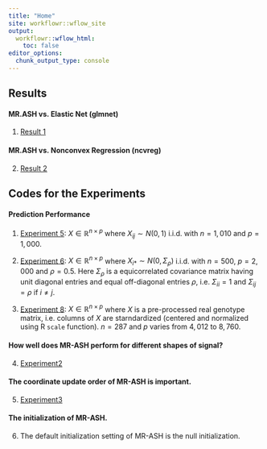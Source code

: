 ```yaml
---
title: "Home"
site: workflowr::wflow_site
output:
  workflowr::wflow_html:
    toc: false
editor_options:
  chunk_output_type: console
---
```


## Results

#### MR.ASH vs. Elastic Net (glmnet)

1. [Result 1](Result_1_RidgeLasso.html)

#### MR.ASH vs. Nonconvex Regression (ncvreg)

2. [Result 2](Result_2_Nonconvex.html)

## Codes for the Experiments

#### Prediction Performance

1. [Experiment 5](Experiment_5_IndepLowdim.html): $X \in \mathbb{R}^{n\times p}$ where $X_{ij} \sim N(0,1)$ i.i.d. with $n = 1,010$ and $p = 1,000$.

2. [Experiment 6](Experiment_6_EquiCorrGauss.html): $X \in \mathbb{R}^{n\times p}$ where $X_{i*} \sim N(0,\Sigma_\rho)$ i.i.d. with $n = 500$, $p = 2,000$ and $\rho = 0.5$. Here $\Sigma_\rho$ is a equicorrelated covariance matrix having unit diagonal entries and equal off-diagonal entries $\rho$, i.e. $\Sigma_{ii} = 1$ and $\Sigma_{ij} = \rho$ if $i\neq j$.

3. [Experiment 8](Experiment_8_RealGenotype2.html): $X \in \mathbb{R}^{n\times p}$ where $X$ is a pre-processed real genotype matrix, i.e. columns of $X$ are starndardized (centered and normalized using R `scale` function). $n=287$ and $p$ varies from $4,012$ to $8,760$.

#### How well does MR-ASH perform for different shapes of signal?

4. [Experiment2](Experiment_2_Nonconvex.html)

#### The coordinate update order of MR-ASH is important.

5. [Experiment3](Experiment_3_UpdateOrder.html)

#### The initialization of MR-ASH.

6. The default initialization setting of MR-ASH is the null initialization.
